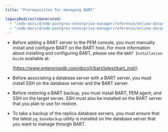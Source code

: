 ```yaml
---
title: "Prerequisites for managing BART"

legacyRedirectsGenerated:
  - "/edb-docs/d/edb-postgres-enterprise-manager/reference/online-documentation/8.0/managing_bart_prerequisites.html"
  - "/edb-docs/d/edb-postgres-enterprise-manager/reference/online-documentation/latest/managing_bart_prerequisites.html"
---
```


<div id="managing_bart_prerequisites" class="registered_link"></div>

-   Before adding a BART server to the PEM console, you must manually install and configure BART on the BART host. For more information about installing and configuring BART, please see the `BART Installation Guide` available at:

    [https://www.enterprisedb.com/docs](/bart/latest/bart_inst/)

-   Before associating a database server with a BART server, you must install SSH on the database server and the BART server.

-   Before restoring a BART backup, you must install BART, PEM agent, and SSH on the target server. SSH must also be installed on the BART server that you plan to use for restore.

-   To take a backup of the replica database servers, you must ensure that the latest `pg_basebackup` utility is installed on the database server that you want to manage through BART.
